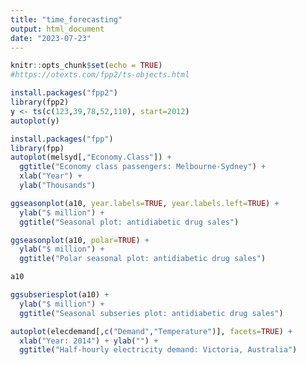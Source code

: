 ```yaml
---
title: "time_forecasting"
output: html_document
date: "2023-07-23"
---
```


```r
knitr::opts_chunk$set(echo = TRUE)
#https://otexts.com/fpp2/ts-objects.html
```

```r
install.packages("fpp2")
library(fpp2)
y <- ts(c(123,39,78,52,110), start=2012)
autoplot(y)
```


```r
install.packages("fpp")
library(fpp)
autoplot(melsyd[,"Economy.Class"]) +
  ggtitle("Economy class passengers: Melbourne-Sydney") +
  xlab("Year") +
  ylab("Thousands")
```


```r
ggseasonplot(a10, year.labels=TRUE, year.labels.left=TRUE) +
  ylab("$ million") +
  ggtitle("Seasonal plot: antidiabetic drug sales")
```


```r
ggseasonplot(a10, polar=TRUE) +
  ylab("$ million") +
  ggtitle("Polar seasonal plot: antidiabetic drug sales")
```
```r
a10
```
```r
ggsubseriesplot(a10) +
  ylab("$ million") +
  ggtitle("Seasonal subseries plot: antidiabetic drug sales")
```


```r
autoplot(elecdemand[,c("Demand","Temperature")], facets=TRUE) +
  xlab("Year: 2014") + ylab("") +
  ggtitle("Half-hourly electricity demand: Victoria, Australia")
```


```r
```


```r
```


```r
```

